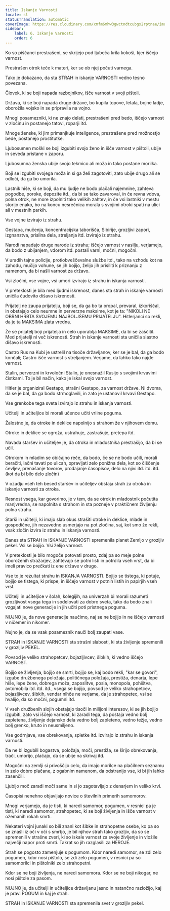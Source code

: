 ```yaml
---
title: Iskanje Varnosti
locale: sl
statusTranslation: automatic
coverImage: https://res.cloudinary.com/xmfm6mhw3gwctndtcubgx2rptnae/image/upload/v1740337243/small_cover_educacion_fundamental_a051170f1c.webp
sidebar:
    label: 6. Iskanje Varnosti
    order: 6
---
```

Ko so piščanci prestrašeni, se skrijejo pod ljubeča krila kokoši, kjer iščejo varnost.

Prestrašen otrok teče k materi, ker se ob njej počuti varnega.

Tako je dokazano, da sta STRAH in iskanje VARNOSTI vedno tesno povezana.

Človek, ki se boji napada razbojnikov, išče varnost v svoji pištoli.

Država, ki se boji napada druge države, bo kupila topove, letala, bojne ladje, oborožila vojsko in se pripravila na vojno.

Mnogi posamezniki, ki ne znajo delati, prestrašeni pred bedo, iščejo varnost v zločinu in postanejo tatovi, roparji itd.

Mnoge ženske, ki jim primanjkuje inteligence, prestrašene pred možnostjo bede, postanejo prostitutke.

Ljubosumen moški se boji izgubiti svojo ženo in išče varnost v pištoli, ubije in seveda pristane v zaporu.

Ljubosumna ženska ubije svojo tekmico ali moža in tako postane morilka.

Boji se izgubiti svojega moža in si ga želi zagotoviti, zato ubije drugo ali se odloči, da ga bo umorila.

Lastnik hiše, ki se boji, da mu ljudje ne bodo plačali najemnine, zahteva pogodbe, poroke, depozite itd., da bi se tako zavaroval, in če revna vdova, polna otrok, ne more izpolniti tako velikih zahtev, in če vsi lastniki v mestu storijo enako, bo na koncu nesrečnica morala s svojimi otroki spati na ulici ali v mestnih parkih.

Vse vojne izvirajo iz strahu.

Gestapa, mučenja, koncentracijska taborišča, Sibirije, grozljivi zapori, izgnanstva, prisilna dela, streljanja itd. izvirajo iz strahu.

Narodi napadajo druge narode iz strahu; iščejo varnost v nasilju, verjamejo, da bodo z ubijanjem, vdorom itd. postali varni, močni, mogočni.

V uradih tajne policije, protiobveščevalne službe itd., tako na vzhodu kot na zahodu, mučijo vohune, se jih bojijo, želijo jih prisiliti k priznanju z namenom, da bi našli varnost za državo.

Vsi zločini, vse vojne, vsi umori izvirajo iz strahu in iskanja varnosti.

V preteklosti je bila med ljudmi iskrenost, danes sta strah in iskanje varnosti uničila čudovito dišavo iskrenosti.

Prijatelj ne zaupa prijatelju, boji se, da ga bo ta oropal, prevaral, izkoriščal, in obstajajo celo neumne in perverzne maksime, kot je ta: "NIKOLI NE OBRNI HRBTA SVOJEMU NAJBOLJŠEMU PRIJATELJU". Hitlerjanci so rekli, da je ta MAKSIMA zlata vredna.

Že se prijatelj boji prijatelja in celo uporablja MAKSIME, da bi se zaščitil. Med prijatelji ni več iskrenosti. Strah in iskanje varnosti sta uničila slastno dišavo iskrenosti.

Castro Rus na Kubi je ustrelil na tisoče državljanov, ker se je bal, da ga bodo končali; Castro išče varnost s streljanjem. Verjame, da lahko tako najde varnost.

Stalin, perverzni in krvoločni Stalin, je onesnažil Rusijo s svojimi krvavimi čistkami. To je bil način, kako je iskal svojo varnost.

Hitler je organiziral Gestapo, strašni Gestapo, za varnost države. Ni dvoma, da se je bal, da ga bodo strmoglavili, in zato je ustanovil krvavi Gestapo.

Vse grenkobe tega sveta izvirajo iz strahu in iskanja varnosti.

Učitelji in učiteljice bi morali učence učiti vrline poguma.

Žalostno je, da otroke in deklice napolnijo s strahom že v njihovem domu.

Otroke in deklice se ogroža, ustrahuje, zastrašuje, pretepa itd.

Navada staršev in učiteljev je, da otroka in mladostnika prestrašijo, da bi se učil.

Otrokom in mladim se običajno reče, da bodo, če se ne bodo učili, morali beračiti, lačni tavati po ulicah, opravljati zelo ponižna dela, kot so čiščenje čevljev, prenašanje tovorov, prodajanje časopisov, delo na njivi itd. itd. itd. (kot da bi bilo delo zločin)

V ozadju vseh teh besed staršev in učiteljev obstaja strah za otroka in iskanje varnosti za otroka.

Resnost vsega, kar govorimo, je v tem, da se otrok in mladostnik počutita manjvredna, se napolnita s strahom in sta pozneje v praktičnem življenju polna strahu.

Starši in učitelji, ki imajo slab okus strašiti otroke in deklice, mlade in gospodične, jih nezavedno usmerjajo na pot zločina, saj, kot smo že rekli, vsak zločin izvira iz strahu in iskanja varnosti.

Danes sta STRAH in ISKANJE VARNOSTI spremenila planet Zemljo v grozljiv pekel. Vsi se bojijo. Vsi želijo varnost.

V preteklosti je bilo mogoče potovati prosto, zdaj pa so meje polne oboroženih stražarjev, zahtevajo se potni listi in potrdila vseh vrst, da bi imeli pravico prečkati iz ene države v drugo.

Vse to je rezultat strahu in ISKANJA VARNOSTI. Bojijo se tistega, ki potuje, bojijo se tistega, ki prispe, in iščejo varnost v potnih listih in papirjih vseh vrst.

Učitelji in učiteljice v šolah, kolegijih, na univerzah bi morali razumeti grozljivost vsega tega in sodelovati za dobro sveta, tako da bodo znali vzgajati nove generacije in jih učiti poti pristnega poguma.

NUJNO je, da nove generacije naučimo, naj se ne bojijo in ne iščejo varnosti v ničemer in nikomer.

Nujno je, da se vsak posameznik nauči bolj zaupati vase.

STRAH in ISKANJE VARNOSTI sta strašni slabosti, ki sta življenje spremenili v grozljiv PEKEL.

Povsod je veliko strahopetcev, bojazljivcev, šibkih, ki vedno iščejo VARNOST.

Bojijo se življenja, bojijo se smrti, bojijo se, kaj bodo rekli, "kar se govori", izgube družbenega položaja, političnega položaja, prestiža, denarja, lepe hiše, lepe žene, dobrega moža, zaposlitve, posla, monopola, pohištva, avtomobila itd. itd. itd., vsega se bojijo, povsod je veliko strahopetcev, bojazljivcev, šibkih, vendar nihče ne verjame, da je strahopetec, vsi se hvalijo, da so močni, pogumni itd.

V vseh družbenih slojih obstajajo tisoči in milijoni interesov, ki se jih bojijo izgubiti, zato vsi iščejo varnost, ki zaradi tega, da postaja vedno bolj zapletena, življenje dejansko dela vedno bolj zapleteno, vedno težje, vedno bolj grenko, kruto in neusmiljeno.

Vse godrnjave, vse obrekovanja, spletke itd. izvirajo iz strahu in iskanja varnosti.

Da ne bi izgubili bogastva, položaja, moči, prestiža, se širijo obrekovanja, trači, umorijo, plačajo, da se ubije na skrivaj itd.

Mogočni na zemlji si privoščijo celo, da imajo morilce na plačilnem seznamu in zelo dobro plačane, z ogabnim namenom, da odstranijo vse, ki bi jih lahko zasenčili.

Ljubijo moč zaradi moči same in si jo zagotavljajo z denarjem in veliko krvi.

Časopisi nenehno objavljajo novice o številnih primerih samomorov.

Mnogi verjamejo, da je tisti, ki naredi samomor, pogumen, v resnici pa je tisti, ki naredi samomor, strahopetec, ki se boji življenja in išče varnost v ožemanih rokah smrti.

Nekateri vojni junaki so bili znani kot šibke in strahopetne osebe, ko pa so se znašli iz oči v oči s smrtjo, je bil njihov strah tako grozljiv, da so se spremenili v strašne zveri, ki so iskale varnost za svoje življenje in vložile največji napor proti smrti. Takrat so jih razglasili za HEROJE.

Strah se pogosto zamenjuje s pogumom. Kdor naredi samomor, se zdi zelo pogumen, kdor nosi pištolo, se zdi zelo pogumen, v resnici pa so samomorilci in pištolniki zelo strahopetni.

Kdor se ne boji življenja, ne naredi samomora. Kdor se ne boji nikogar, ne nosi pištole za pasom.

NUJNO je, da učitelji in učiteljice državljanu jasno in natančno razložijo, kaj je pravi POGUM in kaj je strah.

STRAH in ISKANJE VARNOSTI sta spremenila svet v grozljiv pekel.

